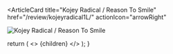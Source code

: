 <ArticleCard
  title="Kojey Radical / Reason To Smile"
  href="/review/kojeyradical1L/"
  actionIcon="arrowRight"
>

![Kojey Radical / Reason To Smile](../../images/cd/kojeyradical1L.jpg)

</ArticleCard>

  return (
    <>
      {children}
    </>
  );
}
